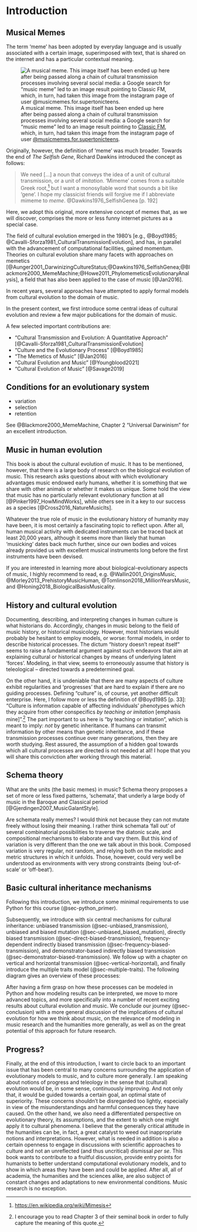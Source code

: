 # Introduction

## Musical Memes

The term 'meme' has been adopted by everyday language and is usually
associated with a certain image, superimposed with text, that is 
shared on the internet and has a particular contextual meaning.

![A musical meme. This image itself has been ended up here 
after being passed along a chain of cultural transmission processes
involving several social media: a Google search for "music meme" led to
an image result pointing to [Classic FM](https://www.classicfm.com/discover-music/humour/classical-music-memes-distract-from-practice/), which, in turn,
had taken this image from the instagram page of user [\@musicmemes.for.supertonicteens](https://www.instagram.com/musicmemes.for.supertonicteens).](img/music_meme.jpeg)

Originally, however, the definition of 'meme' was much broader.
Towards the end of _The Selfish Gene_, Richard Dawkins
introduced the concept as follows:

> We need [...] a noun that conveys
> the idea of a unit of cultural transmission, or a unit of _imitation_.
> 'Mimeme' comes from a suitable Greek root,^[<https://en.wikipedia.org/wiki/Mimesis>] but I want a monosyllable word
> that sounds a bit like 'gene'. I hope my classicist friends will forgive me
> if I abbreviate mimeme to _meme_. @Dawkins1976_SelfishGenea [p. 192]

Here, we adopt this original, more extensive concept of memes that,
as we will discover, comprises the more or less funny internet pictures
as a special case.

The field of cultural evolution emerged in the 1980's [e.g., @Boyd1985; @Cavalli-Sforza1981_CulturalTransmissionEvolution], 
and has, in parallel with the advancement of computational facilities,
gained momentum. Theories on cultural evolution share many facets with approaches on memetics
[@Aunger2001_DarwinizingCultureStatus;@Dawkins1976_SelfishGenea;@Blackmore2000_MemeMachine;@Howe2011_PhylomemeticsEvolutionaryAnalysis],
a field that has also been applied to the case of music [@Jan2016].

In recent years, several approaches have attempted to 
apply formal models from cultural evolution to the domain of music. 

In the present context, we first introduce some central ideas of cultural evolution and review a few major publications for the domain of music.

A few selected important contributions are: 

- "Cultural Transmission and Evolution: A Quantitative Approach" [@Cavalli-Sforza1981_CulturalTransmissionEvolution]
- "Culture and the Evolutionary Process" [@Boyd1985]
- "The Memetics of Music" [@Jan2016]
- "Cultural Evolution and Music" [@Youngblood2021]
- "Cultural Evolution of Music" [@Savage2019]

## Conditions for an evolutionary system


- variation
- selection
- retention

See @Blackmore2000_MemeMachine, Chapter 2 "Universal Darwinism" for an excellent introduction.


## Music in human evolution

This book is about the cultural evolution of music. 
It has to be mentioned, however, that there is a large body of research
on the biological evolution of music. This research asks questions about
with which evolutionary advantages music endowed early humans, 
whether it is something that we share with other animals or whether it makes us unique.
Some hold the view that music has no particularly relevant evolutionary function at all [@Pinker1997_HowMindWorks],
while others see in it a key to our success as a species [@Cross2016_NatureMusicIts].

Whatever the true role of music in the evolutionary history of humanity may have been,
it is most certainly a fascinating topic to reflect upon. After all, 
human musical activity with dedicated instruments can be traced back at least 20,000 years, 
although it seems more than likely that human 'musicking' dates back much further,
since our own bodies and voices already provided us with excellent musical instruments
long before the first instruments have been devised.

If you are interested in learning more about biological-evolutionary aspects 
of music, I highly recommend to read, e.g. @Wallin2001_OriginsMusic, @Morley2013_PrehistoryMusicHuman,
@Tomlinson2018_MillionYearsMusic, and @Honing2018_BiologicalBasisMusicality.

## History and cultural evolution

Documenting, describing, and interpreting changes in human culture 
is what historians do. Accordingly, changes in music belong to the field 
of music history, or historical musicology. 
However, most historians would probably be hesitant to employ 
models, or worse: formal models, in order to describe historical processes.
The dictum "history doesn't repeat itself" seems to raise a fundamental argument
against such endeavors that aim at explaining cultural or historical changes
by means of underlying latent 'forces'. Modeling, in that view, seems to
erroneously assume that history is teleological -- directed towards a predetermined goal.

On the other hand, it is undeniable that there are many aspects of culture exhibit regularities and 'progresses' that are hard to explain if there are no guiding processes. Defining "culture"
is, of course, yet another difficult enterprise. Here, I follow more or less the definition of @Boyd1985 [p. 33]: "Culture is information capable of affecting individuals' phenotypes which they acquire from other conspecifics _by teaching or imitation_ [emphasis mine]".^[I encourage you to read Chapter 3 of their seminal book in order to fully capture the meaning of this quote.] The part important to us here is "by teaching or imitation", which is meant to imply: _not_ by genetic inheritance. If humans can transmit information by other means than genetic inheritance, and if these transmission processes continue over many generations, then they are worth studying. Rest assured, the assumption of a hidden goal towards which all cultural processes are directed is not needed at all! I hope that you will share this conviction after working through this material.

## Schema theory 

What are the units (the basic memes) in music? 
Schema theory proposes a set of more or less fixed patterns, 'schemata',
that underly a large body of music in the Baroque and Classical period [@Gjerdingen2007_MusicGalantStyle].

Are schemata really memes? I would think not because they can not mutate freely without losing their meaning. I rather think schemata 'fall out' of several combinatorial possibilities to traverse the diatonic scale, and compositional mechanisms to elaborate and vary them. But this kind of variation is very different than the one we talk about in this book. Composed variation is very regular, not random, and relying both on the melodic and metric structures in which it unfolds. Those, however, could very well be understood as environments with very strong constraints (being 'out-of-scale' or 'off-beat').


## Basic cultural inheritance mechanisms

Following this introduction, we introduce some minimal requirements to use Python for this course (@sec-python_primer). 

Subsequently, we introduce with six central mechanisms for cultural inheritance: unbiased transmission (@sec-unbiased_transmission), unbiased and biased mutation (@sec-unbiased_biased_mutation), directly biased transmission (@sec-direct-biased-transmission), frequency-dependent indirectly biased transmission (@sec-frequency-biased-transmission), and demonstrator-based indirectly biased transmission (@sec-demonstrator-biased-transmission). 
We follow up with a chapter on vertical and horizontal transmission (@sec-vertical-horizontal), and finally introduce the multiple traits model (@sec-multiple-traits). The following diagram gives an overview of these processes:

<!-- {{ include mechanisms_overview.qmd }} -->
<!-- The above content doesn't render since the latest update of quarto :-/ -->

After having a firm grasp on how these processes can be modeled in Python
and how modeling results can be interpreted, we move to more advanced topics, and more specifically into a number of recent exciting results about cultural evolution and music. We conclude our journey (@sec-conclusion) with a more general discussion of the implications of cultural evolution for how we think about music, on the relevance of modeling in music research and the humanities more generally, as well as on the great potential of this approach for future research.

## Progress?

Finally, at the end of this introduction, I want to circle back to an important issue that 
has been central to many concerns surrounding the application of evolutionary models to music, and to culture more generally.
I am speaking about notions of progress and teleology in the sense that (cultural) evolution would be, in some sense,
continuously improving. And not only that, it would be guided towards a certain goal, an optimal state of superiority.
These concerns shouldn't be disregarded too lightly, especially in view of the misunderstandings and harmful consequences 
they have caused. On the other hand, we also need a differentiated perspective on evolutionary theory, its assumptions, 
and the extent to which one might apply it to cultural phenomena. I believe that the generally critical attitude in the humanities
can be, in fact, a great catalyst to weed out inappropriate notions and interpretations. However, what is needed in addition
is also a certain openness to engage in discussions with scientific approaches to culture and not an unreflected (and thus
uncritical) dismissal _per se_. This book wants to contribute to a fruitful discussion, provide entry points for humanists 
to better understand computational evolutionary models, and to show in which areas they have been and could be applied.
After all, all of academia, the humanities and the sciences alike, are also subject of constant changes and adaptations 
to new environmental conditions. Music research is no exception.